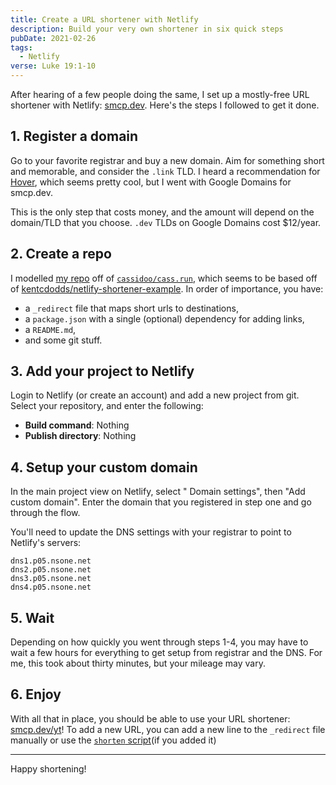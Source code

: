 ```yaml
---
title: Create a URL shortener with Netlify
description: Build your very own shortener in six quick steps
pubDate: 2021-02-26
tags:
  - Netlify
verse: Luke 19:1-10
---
```



After hearing of a few people doing the same, I set up a mostly-free URL shortener with Netlify: [smcp.dev](https://smcp.dev). Here's the steps I followed to get it done.

## 1. Register a domain

Go to your favorite registrar and buy a new domain. Aim for something short and memorable, and consider the `.link` TLD. I heard a recommendation for [Hover](https://hover.com), which seems pretty cool, but I went with Google Domains for smcp.dev.

This is the only step that costs money, and the amount will depend on the domain/TLD that you choose. `.dev` TLDs on Google Domains cost $12/year.

## 2. Create a repo

I modelled [my repo](https://github.com/seanmcp/smcp.dev) off of [`cassidoo/cass.run`](https://github.com/cassidoo/cass.run), which seems to be based off of [kentcdodds/netlify-shortener-example](https://github.com/kentcdodds/netlify-shortener-example). In order of importance, you have:

- a `_redirect` file that maps short urls to destinations,
- a `package.json` with a single (optional) dependency for adding links,
- a `README.md`,
- and some git stuff.

## 3. Add your project to Netlify

Login to Netlify (or create an account) and add a new project from git. Select your repository, and enter the following:

- **Build command**: Nothing
- **Publish directory**: Nothing

## 4. Setup your custom domain

In the main project view on Netlify, select "<Emoji symbol='⚙️'/> Domain settings", then "Add custom domain". Enter the domain that you registered in step one and go through the flow.

You'll need to update the DNS settings with your registrar to point to Netlify's servers:

```
dns1.p05.nsone.net
dns2.p05.nsone.net
dns3.p05.nsone.net
dns4.p05.nsone.net
```

## 5. Wait

Depending on how quickly you went through steps 1-4, you may have to wait a few hours for everything to get setup from registrar and the DNS. For me, this took about thirty minutes, but your mileage may vary.

## 6. Enjoy

With all that in place, you should be able to use your URL shortener: [smcp.dev/yt](https://smcp.dev/yt)! To add a new URL, you can add a new line to the `_redirect` file manually or use the [`shorten` script](https://github.com/kentcdodds/netlify-shortener#usage)(if you added it)

---

Happy shortening!
